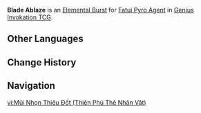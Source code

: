 {{Genius Invokation TCG Skill Infobox
|title      = Blade Ablaze
|image      = Blade Ablaze Character Card Skill.png
|type       = Elemental Burst
|character  = Fatui Pyro Agent
|element    = Pyro
|matching   = 3
|energy     = 2
|effect     = Deals 5 {{Color|Pyro DMG}}.
|order      = 3
}}
'''Blade Ablaze''' is an [[Character Card Elemental Burst|Elemental Burst]] for [[Fatui Pyro Agent (Character Card)|Fatui Pyro Agent]] in [[Genius Invokation TCG]].

==Other Languages==
{{Other Languages
|en      = Blade Ablaze
|zhs     = 焚毁之锋
|zhs_rm  = Fénhuǐ zhī Fēng
|zht     = 焚毀之鋒
|zht_rm  = Fénhuǐ zhī Fēng
|zh_tl   = 
|ja      = 焼き払う刃先
|ja_rm   = Yakiharau Hasaki
|ja_tl   = 
|ko      = 불태워진 칼날
|ko_rm   = Bultaewojin Kallal
|ko_tl   = Burnt Blade
|es      = Filos incineradores
|es_tl   = Incinerator Blades
|fr      = Lame incinératrice
|fr_tl   = Incinerating Blade
|ru      = Испепеляющий кинжал
|ru_tl   = Incinerating Dagger
|th      = Blade Ablaze
|vi      = Mũi Nhọn Thiêu Đốt
|vi_tl   = 
|de      = Flammende Klinge
|de_tl   = Blazing Blade
|id      = Blade Ablaze
|pt      = Lança Incineradora
|pt_tl   = 
|tr      = Kül Edici Kılıçlar
|tr_tl   = 
|it      = Fiamme incineranti
|it_tl   = Incinerating Flames
}}

==Change History==
{{Change History|3.3}}

==Navigation==
{{Genius Invokation TCG Skill Navbox|Fatui Pyro Agent}}

[[vi:Mũi Nhọn Thiêu Đốt (Thiên Phú Thẻ Nhân Vật)]]